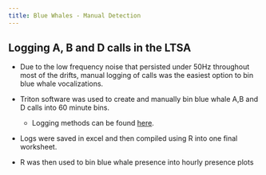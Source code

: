 ```yaml
---
title: Blue Whales - Manual Detection
---
```


## Logging A, B and D calls in the LTSA

-   Due to the low frequency noise that persisted under 50Hz throughout most of the drifts, manual logging of calls was the easiest option to bin blue whale vocalizations.

-   Triton software was used to create and manually bin blue whale A,B and D calls into 60 minute bins.

    -   Logging methods can be found [here](http://localhost:3163/content/BaleenWhales/Slides/methodsforloggingbaleenwhales.html#/title-slide).

-   Logs were saved in excel and then compiled using R into one final worksheet.

-   R was then used to bin blue whale presence into hourly presence plots
